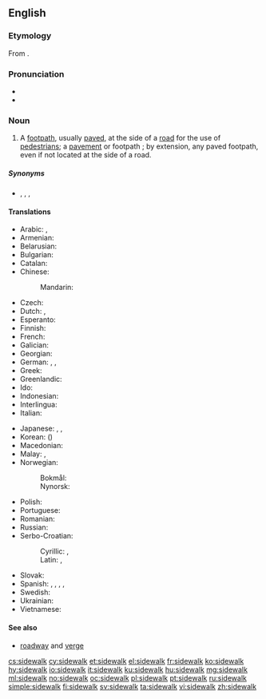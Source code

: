 ==English==
{{wikipedia}}
{{rft|lang=en}}

===Etymology===
From {{compound|side|walk|lang=en}}.

===Pronunciation===
* {{IPA|/saɪdwɔːk/|lang=en}}
* {{audio|en-us-sidewalk.ogg|Audio (US)|lang=en}}

===Noun===
{{en-noun}}

# {{context|US|lang=en}} A [[footpath]], usually [[pave]]d, at the side of a [[road]] for the use of [[pedestrian]]s; a [[pavement]] {{qualifier|UK}} or footpath {{qualifier|Australia}}; by extension, any paved footpath, even if not located at the side of a road.

=====Synonyms=====
* {{sense|paved footpath}} {{l/en|footpath}}, {{l/en|footway}}, {{l/en|platform}}, {{l/en|pavement}}

====Translations====
{{trans-top|paved footpath}}
* Arabic: {{t|ar|رصيف|m|tr=raṣīf}}, {{t|ar|طوار|m|tr=ṭawār, ṭuwār}}
* Armenian: {{t|hy|մայթ|sc=Armn}}
* Belarusian: {{t|be|тратуар|m|tr=tratuár|sc=Cyrl}}
* Bulgarian: {{t|bg|тротоар|m|tr=trotoár|sc=Cyrl}}
* Catalan: {{t|ca|vorera|f}}
* Chinese:
*: Mandarin: {{t+|cmn|人行道|tr=rénxíngdào|sc=Hani}}
* Czech: {{t+|cs|chodník|m}}
* Dutch: {{t+|nl|stoep|f|m}}, {{t+|nl|trottoir|n}}
* Esperanto: {{t|eo|trotuaro}}
* Finnish: {{t+|fi|jalkakäytävä}}
* French: {{t+|fr|trottoir|m}}
* Galician: {{t|gl|beirarrúa|f}}
* Georgian: {{t|ka|ტროტუარი|tr=trotuari|sc=Geor}}
* German: {{t+|de|Bürgersteig|m}}, {{t+|de|Gehweg|m}}, {{t+|de|Gehsteig|m}}
* Greek: {{t+|el|πεζοδρόμιο|n|tr=pezodrómio|sc=Grek}}
* Greenlandic: {{t|kl|aqqutissiaq}}
* Ido: {{t+|io|trotuaro}}
* Indonesian: {{t+|id|trotoar}}
* Interlingua: {{t|ia|trottoir}}
* Italian: {{t+|it|marciapiede|m}}
{{trans-mid}}
* Japanese: {{t+|ja|歩道|tr=ほどう, hodō}}, {{t+|ja|舗道|tr=ほどう, hodō}}, {{t|ja|舗装|tr=ほそう, hosō}}
* Korean: {{t+|ko|보도|tr=bodo|sc=Kore}} ({{t+|ko|步道|sc=Kore}})
* Macedonian: {{t|mk|тротоар|m|tr=trotoár}}
* Malay: {{t|ms|laluan jalan kaki}}, {{t|ms|trotoar}}
* Norwegian:
*: Bokmål: {{t|nb|fortau|n}}
*: Nynorsk: {{t|nn|fortau|n}}
* Polish: {{t+|pl|chodnik|m}}
* Portuguese: {{t+|pt|calçada|f}}
* Romanian: {{t+|ro|trotuar|n}}
* Russian: {{t+|ru|тротуар|m|tr=trotuár}}
* Serbo-Croatian:
*: Cyrillic: {{t|sh|тротоар|m}}, {{t|sh|плочник|m}}
*: Latin: {{t+|sh|trotoar|m}}, {{t+|sh|pločnik|m}}
* Slovak: {{t|sk|chodník|m}}
* Spanish: {{t+|es|acera|f}}, {{t+|es|andén|m}} {{qualifier|Colombia}}, {{t+|es|banqueta|f}} {{qualifier|Guatemala|Mexico}}, {{t+|es|escarpa|f}} {{qualifier|Southeastern Mexico}}, {{t+|es|vereda|f}} {{qualifier|Argentina|Chile|Paraguay|Uruguay}}
* Swedish: {{t+|sv|trottoar}}
* Ukrainian: {{t|uk|тротуар|m|tr=trotuár|sc=Cyrl}}
* Vietnamese: {{t+|vi|vỉa hè}}
{{trans-bottom}}

====See also====
* [[roadway]] and [[verge]]

[[cs:sidewalk]]
[[cy:sidewalk]]
[[et:sidewalk]]
[[el:sidewalk]]
[[fr:sidewalk]]
[[ko:sidewalk]]
[[hy:sidewalk]]
[[io:sidewalk]]
[[it:sidewalk]]
[[ku:sidewalk]]
[[hu:sidewalk]]
[[mg:sidewalk]]
[[ml:sidewalk]]
[[no:sidewalk]]
[[oc:sidewalk]]
[[pl:sidewalk]]
[[pt:sidewalk]]
[[ru:sidewalk]]
[[simple:sidewalk]]
[[fi:sidewalk]]
[[sv:sidewalk]]
[[ta:sidewalk]]
[[vi:sidewalk]]
[[zh:sidewalk]]